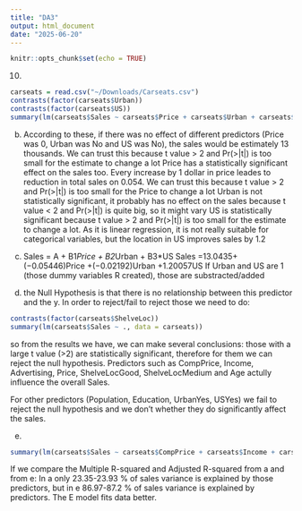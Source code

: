```yaml
---
title: "DA3"
output: html_document
date: "2025-06-20"
---
```


```r
knitr::opts_chunk$set(echo = TRUE)
```

10) 
```r
carseats = read.csv("~/Downloads/Carseats.csv")
contrasts(factor(carseats$Urban))
contrasts(factor(carseats$US))
summary(lm(carseats$Sales ~ carseats$Price + carseats$Urban + carseats$US))
```
b) 
According to these, if there was no effect of different predictors (Price was 0, Urban was No and US was No), the sales would be estimately 13 thousands. We can trust this because t value > 2 and Pr(>|t|) is too small for the estimate to change a lot
Price has a statistically significant effect on the sales too. Every increase by 1 dollar in price leades to reduction in total sales on 0.054. We can trust this because t value > 2 and Pr(>|t|) is too small for the Price to change a lot
Urban is not statistically significant, it probably has no effect on the sales because t value < 2 and Pr(>|t|) is quite big, so it might vary
US is statistically significant because t value > 2 and Pr(>|t|) is too small for the estimate to change a lot. As it is linear regression, it is not really suitable for categorical variables, but the location in US improves sales by 1.2

c) 
Sales = A + B1*Price + B2*Urban + B3*US
Sales =13.0435+(−0.05446)Price +(−0.02192)Urban +1.20057US 
If Urban and US are 1 (those dummy variables R created), those are substracted/added 

d) the Null Hypothesis is that there is no relationship between this predictor and the y. In order to reject/fail to reject those we need to do:
```r
contrasts(factor(carseats$ShelveLoc))
summary(lm(carseats$Sales ~ ., data = carseats))
```
so from the results we have, we can make several conclusions: 
those with a large t value (>2) are statistically significant, therefore for them we can reject the null hypothesis. 
Predictors such as CompPrice, Income, Advertising, Price, ShelveLocGood, ShelveLocMedium and Age actully influence the overall Sales. 

For other predictors (Population, Education, UrbanYes, USYes) we fail to reject the null hypothesis and we don't whether they do significantly affect the sales. 

e) 
```r
summary(lm(carseats$Sales ~ carseats$CompPrice + carseats$Income + carseats$Advertising + carseats$Price + carseats$ShelveLoc + carseats$Age))
```
If we compare the Multiple R-squared and Adjusted R-squared from a and from e: 
In a only 23.35-23.93 % of sales variance is explained by those predictors, but in e 86.97-87.2 % of sales variance is explained by predictors. The E model fits data better. 


